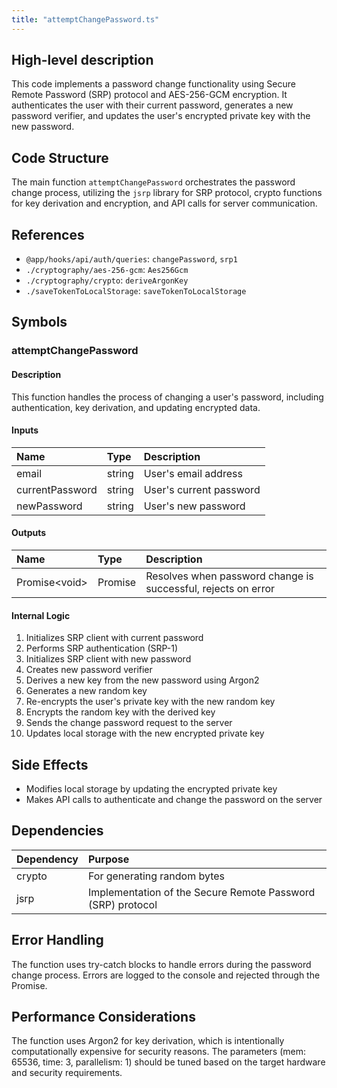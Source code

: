 ```yaml
---
title: "attemptChangePassword.ts"
---
```


## High-level description
This code implements a password change functionality using Secure Remote Password (SRP) protocol and AES-256-GCM encryption. It authenticates the user with their current password, generates a new password verifier, and updates the user's encrypted private key with the new password.

## Code Structure
The main function `attemptChangePassword` orchestrates the password change process, utilizing the `jsrp` library for SRP protocol, crypto functions for key derivation and encryption, and API calls for server communication.

## References
- `@app/hooks/api/auth/queries`: `changePassword`, `srp1`
- `./cryptography/aes-256-gcm`: `Aes256Gcm`
- `./cryptography/crypto`: `deriveArgonKey`
- `./saveTokenToLocalStorage`: `saveTokenToLocalStorage`

## Symbols

### attemptChangePassword
#### Description
This function handles the process of changing a user's password, including authentication, key derivation, and updating encrypted data.

#### Inputs
| Name | Type | Description |
|:-----|:-----|:------------|
| email | string | User's email address |
| currentPassword | string | User's current password |
| newPassword | string | User's new password |

#### Outputs
| Name | Type | Description |
|:-----|:-----|:------------|
| Promise&lt;void&gt; | Promise | Resolves when password change is successful, rejects on error |

#### Internal Logic
1. Initializes SRP client with current password
2. Performs SRP authentication (SRP-1)
3. Initializes SRP client with new password
4. Creates new password verifier
5. Derives a new key from the new password using Argon2
6. Generates a new random key
7. Re-encrypts the user's private key with the new random key
8. Encrypts the random key with the derived key
9. Sends the change password request to the server
10. Updates local storage with the new encrypted private key

## Side Effects
- Modifies local storage by updating the encrypted private key
- Makes API calls to authenticate and change the password on the server

## Dependencies
| Dependency | Purpose |
|:-----------|:--------|
| crypto | For generating random bytes |
| jsrp | Implementation of the Secure Remote Password (SRP) protocol |

## Error Handling
The function uses try-catch blocks to handle errors during the password change process. Errors are logged to the console and rejected through the Promise.

## Performance Considerations
The function uses Argon2 for key derivation, which is intentionally computationally expensive for security reasons. The parameters (mem: 65536, time: 3, parallelism: 1) should be tuned based on the target hardware and security requirements.